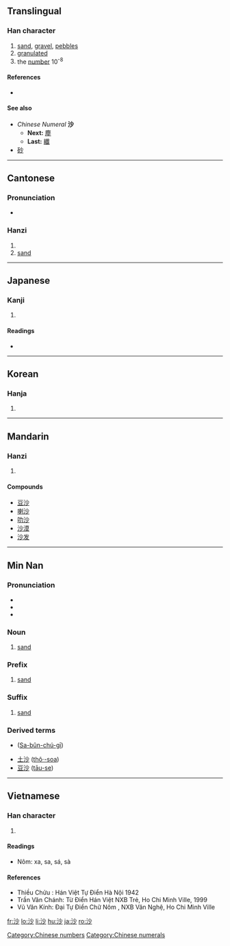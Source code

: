 ==Translingual==

===Han character===
{{Han char|rn=85|rad=水|as=04|sn=7|four=3912<sub>0</sub>|canj=水火竹 (EFH)|ids=⿰[[氵]][[少]]}}

# [[sand]], [[gravel]], [[pebbles]]
# [[granulated]]
# the [[number]] 10<sup>-8</sup>

====References====
* {{Han ref|kx=0611.210|dkj=17212|dj=1005.030|hdz=31562.090|uh=6C99|ud=27801|bh=A846|bd=43078}}

====See also====
* ''Chinese Numeral'' '''沙'''
** '''Next:''' [[塵]]
** '''Last:''' [[纖]]
*[[砂]]

[[Category:Chinese numbers]]
[[Category:Chinese numerals]]

----

==Cantonese==

===Pronunciation===
* {{IPA|/saː˥/|lang=yue}}

===Hanzi===
{{yue-hanzi|jyut=|y=sa1}}

# {{defn|Cantonese|sort=水04}}
# [[sand]]

----

==Japanese==

===Kanji===
{{ja-kanji|grade=|rs=水04}}

# {{defn|Japanese}}

====Readings====
* {{ja-readings|on=[[さ]] (sa), [[しゃ]] (sha)|kun=[[すな]] (suna), [[よなげる]] (yonageru)}}

----

==Korean==

===Hanja===
{{ko-hanja|hangeul=사|eumhun=|rv=sa|mr=sa|y=sa}}

# {{defn|Korean|sort=水04}}

----

==Mandarin==

===Hanzi===
{{cmn-hanzi|pin=[[shā]] ([[sha1]])|wg=sha<sup>1</sup>}}

# {{defn|Mandarin|sort=水04}}

====Compounds====
* [[豆沙]]
* [[喇沙]]<!-- lǎshā: La Salle, laksa -->
* [[叻沙]]
* [[沙漠]]
* [[沙发]]
----

==Min Nan==

===Pronunciation===
* {{IPA|[ sa˥˥ ]|lang=nan}}
* {{IPA|[ se˥˥ ]|lang=nan}}
* {{IPA|[ sua˥˥ ]|lang=nan}}

===Noun===
{{nan-noun|ts|poj=soa|pojt=soa1|rs=水04}}

# [[sand]]

===Prefix===
{{infl|nan|prefix|traditional and simplified||POJ|sa}}

# [[sand]]

===Suffix===
{{infl|nan|suffix|traditional and simplified||POJ|se}}

# [[sand]]

===Derived terms===
* {{zh-ts|沙文主義|沙文主义}} ([[Sa-bûn-chú-gī]])
* [[土沙]] ([[thô·-soa]])
* [[豆沙]] ([[tāu-se]])

----

==Vietnamese==

===Han character===
{{vi-hantu|sa, sá|rs=水04}}

# {{defn|Vietnamese|sort=水04}}

====Readings====
* Nôm: xa, sa, sá, sà

====References====
* Thiều Chửu : Hán Việt Tự Điển  Hà Nội 1942
* Trần Văn Chánh: Từ Điển Hán Việt NXB Trẻ, Ho Chi Minh Ville, 1999
* Vũ Văn Kính: Đại Tự Điển Chữ Nôm , NXB Văn Nghệ, Ho Chi Minh Ville

[[fr:沙]]
[[lo:沙]]
[[li:沙]]
[[hu:沙]]
[[ja:沙]]
[[ro:沙]]